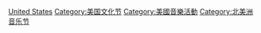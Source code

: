 [[Category:各国音乐节|United States]]
[[Category:美国文化节|Category:美国文化节]]
[[Category:美國音樂活動|Category:美國音樂活動]]
[[Category:北美洲音乐节|Category:北美洲音乐节]]